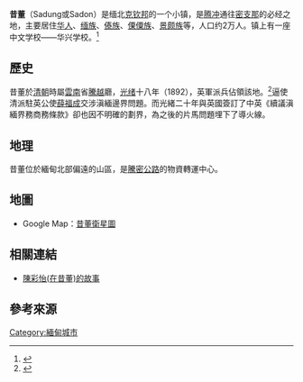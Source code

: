 '''昔董'''（Sadung或Sadon）是缅北[[克钦邦|克钦邦]]的一个小镇，是[[腾冲|腾冲]]通往[[密支那|密支那]]的必经之地，主要居住[[缅甸华人|华人]]、[[缅族|缅族]]、[[傣族|傣族]]、[[傈僳族|傈僳族]]、[[景颇族|景颇族]]等，人口约2万人。镇上有一座中文学校——华兴学校。<ref>{{cite web|title=云南腾冲县组织社会力量捐资缅甸昔董华文学校|publisher=[[中国侨网|中国侨网]]|url=http://www.chinaqw.com/hwjy/2015/05-19/50051.shtml|date=2015-05-19|access-date=2017-07-23}}</ref>
==歷史==
昔董於[[清朝|清朝]]時屬[[雲南|雲南]]省[[騰越|騰越]]廳，[[光绪|光绪]]十八年（1892），英軍派兵佔領該地。<ref>{{Cite web |url=http://blog.sina.com.cn/s/blog_505550cf0100eu5y.html |title=中缅边界历史沿革问题（上） |access-date=2010-01-24 |archive-date=2016-03-04 |archive-url=https://web.archive.org/web/20160304103650/http://blog.sina.com.cn/s/blog_505550cf0100eu5y.html |dead-url=no }}</ref>逼使清派駐英公使[[薛福成|薛福成]]交涉滇緬邊界問題。而光緒二十年與英國簽訂了中英《續議滇緬界務商務條款》卻也因不明確的劃界，為之後的片馬問題埋下了導火線。

==地理==
昔董位於緬甸北部偏遠的山區，是[[騰密公路|騰密公路]]的物資轉運中心。

==地圖==
*Google Map：[http://www.indexmundi.com/z/?lat=25.3666667&lon=97.8833333&t=p&r=24880&p=sadon&cc=bm&c=burma 昔董衛星圖]

==相關連結==
*[https://web.archive.org/web/20080415072318/http://new.coolloud.org.tw/node/10016 陳彩怡(在昔董)的故事]

==參考來源==
<references />
</div>

{{东南亚小作品}}

[[Category:緬甸城市|Category:緬甸城市]]